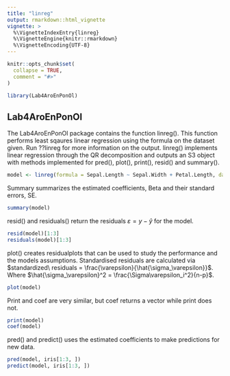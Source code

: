 ```yaml
---
title: "linreg"
output: rmarkdown::html_vignette
vignette: >
  %\VignetteIndexEntry{linreg}
  %\VignetteEngine{knitr::rmarkdown}
  %\VignetteEncoding{UTF-8}
---
```


```r
knitr::opts_chunk$set(
  collapse = TRUE,
  comment = "#>"
)
```

```r
library(Lab4AroEnPonOl)
```

## Lab4AroEnPonOl
The Lab4AroEnPonOl package contains the function linreg(). This function performs least sqaures linear regression using the formula on the dataset given. Run ??linreg for more information on the output.
linreg() implements linear regression through the QR decomposition and outputs an S3 object with methods implemented for pred(), plot(), print(), resid() and summary(). 

```r
model <- linreg(formula = Sepal.Length ~ Sepal.Width + Petal.Length, data = iris[-c(1:5), ])
```

Summary summarizes the estimated coefficients, Beta and their standard errors, SE. 

```r
summary(model)
```
resid() and residuals() return the residuals $\varepsilon=y-\hat{y}$ for the model.
```r
resid(model)[1:3]
residuals(model)[1:3]
```

plot() creates residualplots that can be used to study the performance and the models assumptions. Standardised residuals are calculated via $standardized\ residuals = \frac{\varepsilon}{\hat{\sigma_\varepsilon}}$. Where $\hat{\sigma_\varepsilon}^2 = \frac{\Sigma\varepsilon_i^2}{n-p}$.
```r
plot(model)
```

Print and coef are very similar, but coef returns a vector while print does not.
```r
print(model)
coef(model)
```
pred() and predict() uses the estimated coefficients to make predictions for new data.
```r
pred(model, iris[1:3, ])
predict(model, iris[1:3, ])
```
